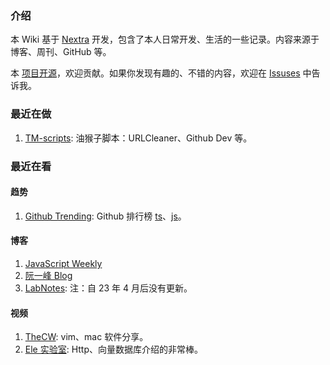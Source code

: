 ### 介绍

本 Wiki 基于 [Nextra](./Website/Nextra.mdx) 开发，包含了本人日常开发、生活的一些记录。内容来源于博客、周刊、GitHub 等。

本 [项目开源](https://github.com/try-to-fly/wiki)，欢迎贡献。如果你发现有趣的、不错的内容，欢迎在 [Issuses](https://github.com/try-to-fly/wiki/issues) 中告诉我。

### 最近在做

1. [TM-scripts](https://github.com/try-to-fly/TM-scripts): 油猴子脚本：URLCleaner、Github Dev 等。

### 最近在看

#### 趋势

1.  [Github Trending](https://github.com/trending): Github 排行榜 [ts](https://github.com/trending/typescript?since=daily)、[js](https://github.com/trending/javascript?since=daily)。

#### 博客

1. [JavaScript Weekly](https://javascriptweekly.com/)
2. [阮一峰 Blog](https://www.ruanyifeng.com/blog/)
3. [LabNotes](https://labnotes.org/): 注：自 23 年 4 月后没有更新。

#### 视频

1. [TheCW](https://space.bilibili.com/13081489/): vim、mac 软件分享。
2. [Ele 实验室](https://space.bilibili.com/481434238): Http、向量数据库介绍的非常棒。
